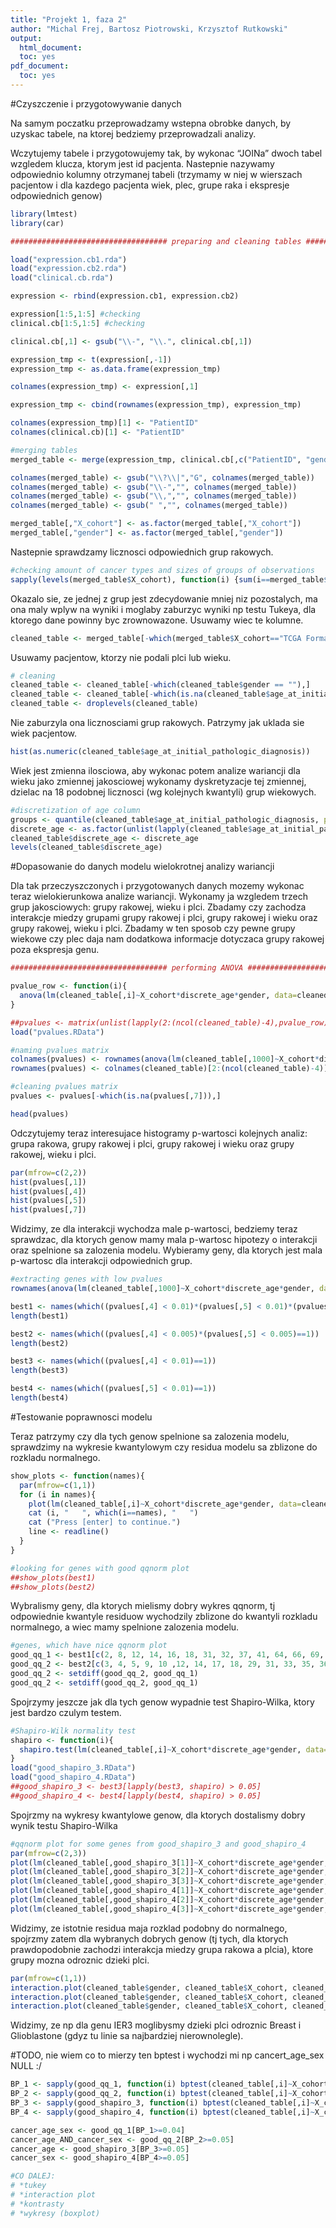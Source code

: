 ```yaml
---
title: "Projekt 1, faza 2"
author: "Michal Frej, Bartosz Piotrowski, Krzysztof Rutkowski"
output:
  html_document:
  toc: yes
pdf_document:
  toc: yes
---
```

#Czyszczenie i przygotowywanie danych

Na samym poczatku przeprowadzamy wstepna obrobke danych, by uzyskac tabele, na ktorej bedziemy przeprowadzali analizy.

Wczytujemy tabele i przygotowujemy tak, by wykonac "JOINa" dwoch tabel wzgledem klucza, ktorym jest id pacjenta. 
Nastepnie nazywamy odpowiednio kolumny otrzymanej tabeli (trzymamy w niej w wierszach pacjentow i dla kazdego pacjenta
wiek, plec, grupe raka i ekspresje odpowiednich genow)
```r
library(lmtest)
library(car)

################################### preparing and cleaning tables ###################################################

load("expression.cb1.rda")
load("expression.cb2.rda")
load("clinical.cb.rda")

expression <- rbind(expression.cb1, expression.cb2)

expression[1:5,1:5] #checking
clinical.cb[1:5,1:5] #checking

clinical.cb[,1] <- gsub("\\-", "\\.", clinical.cb[,1])

expression_tmp <- t(expression[,-1])
expression_tmp <- as.data.frame(expression_tmp)

colnames(expression_tmp) <- expression[,1]

expression_tmp <- cbind(rownames(expression_tmp), expression_tmp)

colnames(expression_tmp)[1] <- "PatientID"
colnames(clinical.cb)[1] <- "PatientID"

#merging tables
merged_table <- merge(expression_tmp, clinical.cb[,c("PatientID", "gender", "age_at_initial_pathologic_diagnosis", "X_cohort")], by="PatientID")

colnames(merged_table) <- gsub("\\?\\|","G", colnames(merged_table))
colnames(merged_table) <- gsub("\\-","", colnames(merged_table))
colnames(merged_table) <- gsub("\\,","", colnames(merged_table))
colnames(merged_table) <- gsub(" ","", colnames(merged_table))

merged_table[,"X_cohort"] <- as.factor(merged_table[,"X_cohort"])
merged_table[,"gender"] <- as.factor(merged_table[,"gender"])
```

Nastepnie sprawdzamy licznosci odpowiednich grup rakowych.
```r
#checking amount of cancer types and sizes of groups of observations
sapply(levels(merged_table$X_cohort), function(i) {sum(i==merged_table$X_cohort)})
```
Okazalo sie, ze jednej z grup jest zdecydowanie mniej niz pozostalych, ma ona maly wplyw na wyniki i moglaby 
zaburzyc wyniki np testu Tukeya, dla ktorego dane powinny byc zrownowazone. Usuwamy wiec te kolumne.
```r
cleaned_table <- merged_table[-which(merged_table$X_cohort=="TCGA Formalin Fixed Paraffin-Embedded Pilot Phase II"),]
```
Usuwamy pacjentow, ktorzy nie podali plci lub wieku.
```r
# cleaning
cleaned_table <- cleaned_table[-which(cleaned_table$gender == ""),]
cleaned_table <- cleaned_table[-which(is.na(cleaned_table$age_at_initial_pathologic_diagnosis)),]
cleaned_table <- droplevels(cleaned_table)
```
Nie zaburzyla ona licznosciami grup rakowych.
Patrzymy jak uklada sie wiek pacjentow.
```r
hist(as.numeric(cleaned_table$age_at_initial_pathologic_diagnosis))
```

Wiek jest zmienna ilosciowa, aby wykonac potem analize wariancji dla wieku jako zmiennej
jakosciowej wykonamy dyskretyzacje tej zmiennej, dzielac na 18 podobnej licznosci (wg kolejnych kwantyli)
grup wiekowych.
```r
#discretization of age column
groups <- quantile(cleaned_table$age_at_initial_pathologic_diagnosis, probs=((0:18)/18))
discrete_age <- as.factor(unlist(lapply(cleaned_table$age_at_initial_pathologic_diagnosis, function(a) {groups[findInterval(a, groups)]})))
cleaned_table$discrete_age <- discrete_age
levels(cleaned_table$discrete_age)
```

#Dopasowanie do danych modelu wielokrotnej analizy wariancji

Dla tak przeczyszczonych i przygotowanych danych mozemy wykonac teraz wielokierunkowa analize wariancji.
Wykonamy ja wzgledem trzech grup jakosciowych: grupy rakowej, wieku i plci. Zbadamy czy zachodza interakcje 
miedzy grupami grupy rakowej i plci, grupy rakowej i wieku oraz grupy rakowej, wieku i plci. Zbadamy w ten
sposob czy pewne grupy wiekowe czy plec daja nam dodatkowa informacje dotyczaca grupy rakowej poza ekspresja genu.
```r
################################### performing ANOVA ###################################################

pvalue_row <- function(i){ 
  anova(lm(cleaned_table[,i]~X_cohort*discrete_age*gender, data=cleaned_table))[1:7,5]  
}

##pvalues <- matrix(unlist(lapply(2:(ncol(cleaned_table)-4),pvalue_row)),ncol=7,byrow=T)
load("pvalues.RData")

#naming pvalues matrix
colnames(pvalues) <- rownames(anova(lm(cleaned_table[,1000]~X_cohort*discrete_age*gender, data=cleaned_table)))[1:7]
rownames(pvalues) <- colnames(cleaned_table)[2:(ncol(cleaned_table)-4)]

#cleaning pvalues matrix
pvalues <- pvalues[-which(is.na(pvalues[,7])),]

head(pvalues)
```
Odczytujemy teraz interesujace histogramy p-wartosci kolejnych analiz: 
grupa rakowa, grupy rakowej i plci, grupy rakowej i wieku oraz grupy rakowej, wieku i plci.
```r
par(mfrow=c(2,2))
hist(pvalues[,1])
hist(pvalues[,4])
hist(pvalues[,5])
hist(pvalues[,7])
```

Widzimy, ze dla interakcji wychodza male p-wartosci, bedziemy teraz sprawdzac, dla ktorych genow mamy mala
p-wartosc hipotezy o interakcji oraz spelnione sa zalozenia modelu. Wybieramy geny, dla ktorych jest mala
p-wartosc dla interakcji odpowiednich grup.

```r
#extracting genes with low pvalues
rownames(anova(lm(cleaned_table[,1000]~X_cohort*discrete_age*gender, data=cleaned_table)))[1:7]

best1 <- names(which((pvalues[,4] < 0.01)*(pvalues[,5] < 0.01)*(pvalues[,7] < 0.01)==1))
length(best1)

best2 <- names(which((pvalues[,4] < 0.005)*(pvalues[,5] < 0.005)==1))
length(best2)

best3 <- names(which((pvalues[,4] < 0.01)==1))
length(best3)

best4 <- names(which((pvalues[,5] < 0.01)==1))
length(best4)
```

#Testowanie poprawnosci modelu

Teraz patrzymy czy dla tych genow spelnione sa zalozenia modelu, sprawdzimy na wykresie kwantylowym
czy residua modelu sa zblizone do rozkladu normalnego.

```r

show_plots <- function(names){
  par(mfrow=c(1,1))
  for (i in names){
    plot(lm(cleaned_table[,i]~X_cohort*discrete_age*gender, data=cleaned_table), which=2)
    cat (i, "   ", which(i==names), "   ")
    cat ("Press [enter] to continue.")
    line <- readline()
  }
}

#looking for genes with good qqnorm plot
##show_plots(best1)
##show_plots(best2)
```

Wybralismy geny, dla ktorych mielismy dobry wykres qqnorm, tj odpowiednie kwantyle residuow wychodzily zblizone do kwantyli rozkladu normalnego, a wiec mamy spelnione zalozenia modelu.
```r

#genes, which have nice qqnorm plot
good_qq_1 <- best1[c(2, 8, 12, 14, 16, 18, 31, 32, 37, 41, 64, 66, 69, 72)]
good_qq_2 <- best2[c(3, 4, 5, 9, 10 ,12, 14, 17, 18, 29, 31, 33, 35, 36, 37, 42, 44, 45, 49, 55, 54, 56, 57, 66, 70, 72, 76, 79, 80, 83, 82, 86, 88, 90, 93, 100, 103, 106, 108, 113, 114, 115, 118, 121, 123, 126, 128, 129, 132, 133, 137, 142, 146, 147, 148)]
good_qq_2 <- setdiff(good_qq_2, good_qq_1)
good_qq_2 <- setdiff(good_qq_2, good_qq_1)
```

Spojrzymy jeszcze jak dla tych genow wypadnie test Shapiro-Wilka, ktory jest bardzo czulym testem.
```r
#Shapiro-Wilk normality test
shapiro <- function(i){
  shapiro.test(lm(cleaned_table[,i]~X_cohort*discrete_age*gender, data=cleaned_table)$residuals)$p.value
}
load("good_shapiro_3.RData")
load("good_shapiro_4.RData")
##good_shapiro_3 <- best3[lapply(best3, shapiro) > 0.05]
##good_shapiro_4 <- best4[lapply(best4, shapiro) > 0.05]
```
Spojrzmy na wykresy kwantylowe genow, dla ktorych dostalismy dobry wynik testu Shapiro-Wilka
```r
#qqnorm plot for some genes from good_shapiro_3 and good_shapiro_4
par(mfrow=c(2,3))
plot(lm(cleaned_table[,good_shapiro_3[1]]~X_cohort*discrete_age*gender, data=cleaned_table), which=2)
plot(lm(cleaned_table[,good_shapiro_3[2]]~X_cohort*discrete_age*gender, data=cleaned_table), which=2)
plot(lm(cleaned_table[,good_shapiro_3[3]]~X_cohort*discrete_age*gender, data=cleaned_table), which=2)
plot(lm(cleaned_table[,good_shapiro_4[1]]~X_cohort*discrete_age*gender, data=cleaned_table), which=2)
plot(lm(cleaned_table[,good_shapiro_4[2]]~X_cohort*discrete_age*gender, data=cleaned_table), which=2)
plot(lm(cleaned_table[,good_shapiro_4[3]]~X_cohort*discrete_age*gender, data=cleaned_table), which=2)
```

Widzimy, ze istotnie residua maja rozklad podobny do normalnego, spojrzmy zatem dla wybranych dobrych genow 
(tj tych, dla ktorych prawdopodobnie zachodzi interakcja miedzy grupa rakowa a plcia), ktore grupy mozna 
odroznic dzieki plci.
```r
par(mfrow=c(1,1))
interaction.plot(cleaned_table$gender, cleaned_table$X_cohort, cleaned_table$ADAMTS14)
interaction.plot(cleaned_table$gender, cleaned_table$X_cohort, cleaned_table$DTNA)
interaction.plot(cleaned_table$gender, cleaned_table$X_cohort, cleaned_table$IER3)
```

Widzimy, ze np dla genu IER3 moglibysmy dzieki plci odroznic Breast i Glioblastone (gdyz tu linie sa najbardziej nierownolegle).

#TODO, nie wiem co to mierzy ten bptest i wychodzi mi np cancert_age_sex NULL :/


```r

BP_1 <- sapply(good_qq_1, function(i) bptest(cleaned_table[,i]~X_cohort*discrete_age*gender, data=cleaned_table)$p.value)
BP_2 <- sapply(good_qq_2, function(i) bptest(cleaned_table[,i]~X_cohort*discrete_age*gender, data=cleaned_table)$p.value)
BP_3 <- sapply(good_shapiro_3, function(i) bptest(cleaned_table[,i]~X_cohort*discrete_age*gender, data=cleaned_table)$p.value)
BP_4 <- sapply(good_shapiro_4, function(i) bptest(cleaned_table[,i]~X_cohort*discrete_age*gender, data=cleaned_table)$p.value)

cancer_age_sex <- good_qq_1[BP_1>=0.04]
cancer_age_AND_cancer_sex <- good_qq_2[BP_2>=0.05]
cancer_age <- good_shapiro_3[BP_3>=0.05]
cancer_sex <- good_shapiro_4[BP_4>=0.05]

#CO DALEJ:
# *tukey
# *interaction plot
# *kontrasty
# *wykresy (boxplot)
```